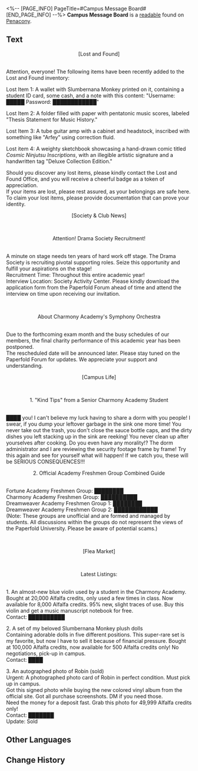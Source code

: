 <%-- [PAGE_INFO]
PageTitle=#Campus Message Board#
[END_PAGE_INFO] --%>
{{Readable Infobox
|id           = 414
|partIds      = 190709
|title        = 
|image        = Item Penacony Readable 2.png
|world        = Penacony
|parts        = 1
|author       = <!--to be added-->
|description  = The message board of Paperfold University where students like to post a rich variety of information.
|part1        = Campus Message Board
|source1      = {{cx|Source missing}}
|characters   = 
|factions     = 
}}
'''Campus Message Board''' is a [[readable]] found on [[Penacony]].
<!--
==Location==
{{Map Embed|<map name>|<marker id>}}
-->
==Text==
<div align="center">[Lost and Found]</div><br />Attention, everyone! The following items have been recently added to the Lost and Found inventory:

Lost Item 1: A wallet with Slumbernana Monkey printed on it, containing a student ID card, some cash, and a note with this content: "Username: █████ Password: ████████████"

Lost Item 2: A folder filled with paper with pentatonic music scores, labeled "Thesis Statement for Music History."

Lost Item 3: A tube guitar amp with a cabinet and headstock, inscribed with something like "Arfey" using correction fluid.

Lost item 4: A weighty sketchbook showcasing a hand-drawn comic titled ''Cosmic Ninjutsu Inscriptions'', with an illegible artistic signature and a handwritten tag "Deluxe Collection Edition."

Should you discover any lost items, please kindly contact the Lost and Found Office, and you will receive a cheerful badge as a token of appreciation.<br />If your items are lost, please rest assured, as your belongings are safe here. To claim your lost items, please provide documentation that can prove your identity.

<div align="center">[Society & Club News]</div><br /><div align="center">Attention! Drama Society Recruitment!</div><br />A minute on stage needs ten years of hard work off stage. The Drama Society is recruiting pivotal supporting roles. Seize this opportunity and fulfill your aspirations on the stage!<br />Recruitment Time: Throughout this entire academic year!<br />Interview Location: Society Activity Center. Please kindly download the application form from the Paperfold Forum ahead of time and attend the interview on time upon receiving our invitation.

<br /><div align="center">About Charmony Academy's Symphony Orchestra</div><br />Due to the forthcoming exam month and the busy schedules of our members, the final charity performance of this academic year has been postponed.<br />The rescheduled date will be announced later. Please stay tuned on the Paperfold Forum for updates. We appreciate your support and understanding.

<div align="center">[Campus Life]</div><br /><div align="center">1. "Kind Tips" from a Senior Charmony Academy Student</div><br />████ you! I can't believe my luck having to share a dorm with you people! I swear, if you dump your leftover garbage in the sink one more time! You never take out the trash, you don't close the sauce bottle caps, and the dirty dishes you left stacking up in the sink are reeking! You never clean up after yourselves after cooking. Do you even have any morality!? The dorm administrator and I are reviewing the security footage frame by frame! Try this again and see for yourself what will happen! If we catch you, these will be SERIOUS CONSEQUENCES!!!

<div align="center">2. Official Academy Freshmen Group Combined Guide</div><br />Fortune Academy Freshmen Group: ████████<br />Charmony Academy Freshmen Group: ██████████<br />Dreamweaver Academy Freshmen Group 1: ████████<br />Dreamweaver Academy Freshmen Group 2: ████████████<br />(Note: These groups are unofficial and are formed and managed by students. All discussions within the groups do not represent the views of the Paperfold University. Please be aware of potential scams.)

<br /><div align="center">[Flea Market]</div><br /><div align="center">Latest Listings:</div><br />1. An almost-new blue violin used by a student in the Charmony Academy.<br />Bought at 20,000 Alfalfa credits, only used a few times in class. Now available for 8,000 Alfalfa credits. 95% new, slight traces of use. Buy this violin and get a music manuscript notebook for free.<br />Contact: ██████████

2. A set of my beloved Slumbernana Monkey plush dolls<br />Containing adorable dolls in five different positions. This super-rare set is my favorite, but now I have to sell it because of financial pressure. Bought at 100,000 Alfalfa credits, now available for 500 Alfalfa credits only! No negotiations, pick-up in campus.<br />Contact: ████

3. An autographed photo of Robin (sold)<br />Urgent: A photographed photo card of Robin in perfect condition. Must pick up in campus.<br />Got this signed photo while buying the new colored vinyl album from the official site. Got all purchase screenshots. DM if you need those.<br />Need the money for a deposit fast. Grab this photo for 49,999 Alfalfa credits only!<br />Contact: ███████<br />Update: Sold

<!--
==Trivia==
* 
-->
==Other Languages==
{{Other Languages
|en   = Campus Message Board
|zhs  = 校园留言板
|zht  = 校園留言板
|ja   = 学内掲示板
|ko   = 캠퍼스 게시판
|es   = Tablón de mensajes del campus
|fr   = Tableau d'affichage du campus
|ru   = Доска объявлений кампуса
|th   = กระดานข้อความ - มหาวิทยาลัย
|vi   = Bảng Tin Nhắn Trường Học
|de   = Campus-Forum
|id   = Papan Pesan Kampus
|pt   = Quadro de Mensagens do Campus
}}

==Change History==
{{Change History|2.6}}